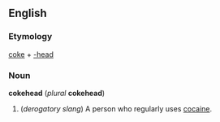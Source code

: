 ==English==
===Etymology===
[[coke]] + [[-head]]

===Noun===
'''cokehead''' (''plural'' '''cokehead''')

#(''derogatory slang'') A person who regularly uses [[cocaine]].
